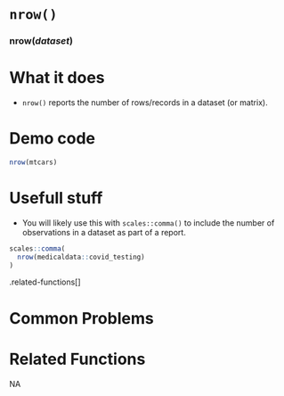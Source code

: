# [`nrow()`]{.blue}
 
 
### [nrow]{.blue}(*dataset*){.center} 
 
# What it does 

+ [`nrow()`]{.blue} reports the number of rows/records in a dataset (or matrix).
  
 
# Demo code 

```r
nrow(mtcars)
```
  
 
# Usefull stuff 

+ You will likely use this with [`scales::comma()`]{.blue} to include the number of observations in a dataset as part of a report.
```r
scales::comma(
  nrow(medicaldata::covid_testing)
)
```
.related-functions[]
  
 
# Common Problems 

  
 
# Related Functions 
NA  
